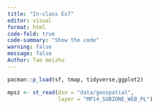 ```yaml
---
title: "In-class Ex7"
editor: visual
format: html
code-fold: true
code-summary: "Show the code"
warning: false
message: false
Author: Tao meizhu
---
```


```r
pacman::p_load(sf, tmap, tidyverse,ggplot2)

```

```r
mpsz <- st_read(dsn = "data/geospatial", 
                layer = "MP14_SUBZONE_WEB_PL")
```





